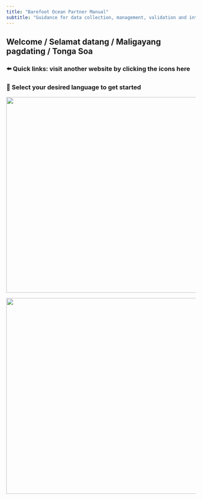 ```yaml
---
title: "Barefoot Ocean Partner Manual"
subtitle: "Guidance for data collection, management, validation and interpretation"
---
```


## Welcome / Selamat datang / Maligayang pagdating / Tonga Soa

### ⬅️ Quick links: visit another website by clicking the icons here

### 🐠 Select your desired language to get started

::: {layout-ncol="2"}
![](images/GWS-09888.jpg){width="520"}

![](images/MOZ_GWS-25.jpg){width="520"}
:::
